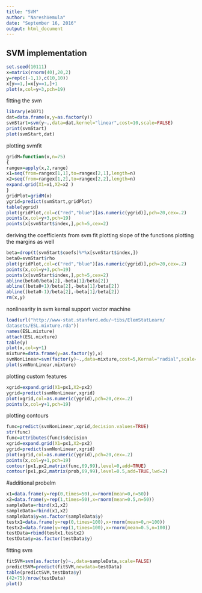 ```yaml
---
title: "SVM"
author: "NareshVemula"
date: "September 16, 2016"
output: html_document
---
```

SVM implementation
---------------------------
```r
set.seed(10111)
x=matrix(rnorm(40),20,2)
y=rep(c(-1,1),c(10,10))
x[y==1,]=x[y==1,]+1
plot(x,col=y+3,pch=19)
```
fitting the svm
```r
library(e1071)
dat=data.frame(x,y=as.factor(y))
svmStart=svm(y~.,data=dat,kernel="linear",cost=10,scale=FALSE)
print(svmStart)
plot(svmStart,dat)
```
plotting svmfit 
```r
gridM=function(x,n=75)
{
rangex=apply(x,2,range)
x1=seq(from=rangex[1,1],to=rangex[2,1],length=n)
x2=seq(from=rangex[1,2],to=rangex[2,2],length=n)
expand.grid(X1=x1,X2=x2 )
}
gridPlot=gridM(x)
ygrid=predict(svmStart,gridPlot)
table(ygrid)
plot(gridPlot,col=c("red","blue")[as.numeric(ygrid)],pch=20,cex=.2)
points(x,col=y+3,pch=19)
points(x[svmStart$index,],pch=5,cex=2)
```
deriving the  coefficients from svm fit
plotting slope of the functions
plotting the margins as well
```r
beta=drop(t(svmStart$coefs)%*%x[svmStart$index,])
beta0=svmStart$rho
plot(gridPlot,col=c("red","blue")[as.numeric(ygrid)],pch=20,cex=.2)
points(x,col=y+3,pch=19)
points(x[svmStart$index,],pch=5,cex=2)
abline(beta0/beta[2],-beta[1]/beta[2])
abline((beta0+1)/beta[2],-beta[1]/beta[2])
abline((beta0-1)/beta[2],-beta[1]/beta[2])
rm(x,y)
```
nonlinearity in svm
kernal support vector machine
```r
load(url("http://www-stat.stanford.edu/~tibs/ElemStatLearn/
datasets/ESL.mixture.rda"))
names(ESL.mixture)
attach(ESL.mixture)
table(y)
plot(x,col=y+1)
mixture=data.frame(y=as.factor(y),x)
svmNonLinear=svm(factor(y)~.,data=mixture,cost=5,Kernal="radial",scale=FALSE)
plot(svmNonLinear,mixture)
```
plotting custom features
```r
xgrid=expand.grid(X1=px1,X2=px2)
ygrid=predict(svmNonLinear,xgrid)
plot(xgrid,col=as.numeric(ygrid),pch=20,cex=.2)
points(x,col=y+1,pch=19)
```
plotting contours
```r
func=predict(svmNonLinear,xgrid,decision.values=TRUE)
str(func)
func=attributes(func)$decision
xgrid=expand.grid(X1=px1,X2=px2)
ygrid=predict(svmNonLinear,xgrid)
plot(xgrid,col=as.numeric(ygrid),pch=20,cex=.2)
points(x,col=y+1,pch=19)
contour(px1,px2,matrix(func,69,99),level=0,add=TRUE)
contour(px1,px2,matrix(prob,69,99),level=0.5,add=TRUE,lwd=2)
```
#additional probelm
```r
x1=data.frame(y=rep(0,times=50),x=rnorm(mean=0,n=50))
x2=data.frame(y=rep(1,times=50),x=rnorm(mean=0.5,n=50))
sampleData=rbind(x1,x2)
sampleData=rbind(x1,x2)
sampleData$y=as.factor(sampleData$y)
testx1=data.frame(y=rep(0,times=100),x=rnorm(mean=0,n=100))
testx2=data.frame(y=rep(1,times=100),x=rnorm(mean=0.5,n=100))
testData=rbind(testx1,testx2)
testData$y=as.factor(testData$y)
```
fitting svm
```r
fitSVM=svm(as.factor(y)~.,data=sampleData,scale=FALSE)
predictSVM=predict(fitSVM,newdata=testData)
table(predictSVM,testData$y)
(42+75)/nrow(testData)
plot()
```